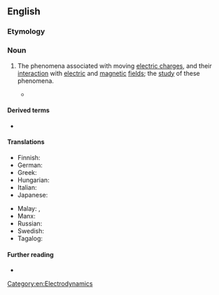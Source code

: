 ==English==

===Etymology===
{{prefix|en|electro|dynamics}}

===Noun===
{{en-noun|-}}

# {{lb|en|physics}} The phenomena associated with moving [[electric charge]]s, and their [[interaction]] with [[electric]] and [[magnetic]] [[field]]s; the [[study]] of these phenomena.
#* {{quote-journal|en|date=2012-01
|author=Michael Riordan
|title=Tackling Infinity
|volume=100|issue=1|page=86
|magazine=[[w:American Scientist|American Scientist]]
|url=http://www.americanscientist.org/bookshelf/pub/tackling-infinity
|passage=Some of the most beautiful and thus appealing physical theories, including quantum '''electrodynamics''' and quantum gravity, have been dogged for decades by infinities that erupt when theorists try to prod their calculations into new domains. Getting rid of these nagging infinities has probably occupied far more effort than was spent in originating the theories.}}

====Derived terms====
* {{l|en|quantum electrodynamics}}

====Translations====
{{trans-top|study of phenomena associated with moving electric charges}}
* Finnish: {{t+|fi|sähködynamiikka}}
* German: {{t+|de|Elektrodynamik|f}}
* Greek: {{t+|el|ηλεκτροδυναμική|f}}
* Hungarian: {{t+|hu|elektrodinamika}}
* Italian: {{t+|it|elettrodinamica|f}}
* Japanese: {{t+|ja|電気力学|tr=denkirikigaku|sc=Jpan}}
{{trans-mid}}
* Malay: {{t+|ms|elektrodinamik}}, {{t|ms|kaji gerak elektrik}}
* Manx: {{t|gv|lectro-ghleashaghtys|m}}
* Russian: {{t+|ru|электродина́мика|f}}
* Swedish: {{t+|sv|elektrodynamik|c}}
* Tagalog: {{t|tl|dagitsigan}}
{{trans-bottom}}

====Further reading====
* {{pedialite}}

[[Category:en:Electrodynamics]]